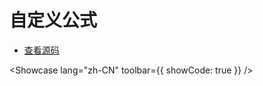 # 自定义公式


- [查看源码](https://github.com/dream-num/univer-documentation/blob/dev/showcase/sheets/custom-formula/entry.tsx)

<Showcase lang="zh-CN" toolbar={{ showCode: true }} />
